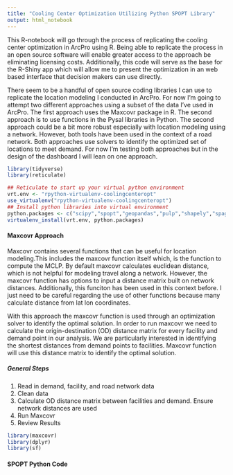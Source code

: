 ```yaml
---
title: "Cooling Center Optimization Utilizing Python SPOPT Library"
output: html_notebook
---
```


This R-notebook will go through the process of replicating the cooling center optimization in ArcPro using R. Being able to replicate the process in an open source software will enable greater access to the approach be eliminating licensing costs. Additionally, this code will serve as the base for the R-Shiny app which will allow me to present the optimization in an web based interface that decision makers can use directly. 

There seem to be a handful of open source coding libraries I can use to replicate the location modeling I conducted in ArcPro. For now I'm going to attempt two different approaches using a subset of the data I've used in ArcPro. The first approach uses the Maxcovr package in R. The second approach is to use functions in the Pysal libraries in Python. The second approach could be a bit more robust especially with location modeling using a network. However, both tools have been used in the context of a road network. Both approaches use solvers to identify the optimized set of locations to meet demand. For now I'm testing both approaches but in the design of the dashboard I will lean on one approach. 


```r
library(tidyverse)
library(reticulate)

## Reticulate to start up your virtual python environment
vrt.env <- "rpython-virtualenv-coolingcenteropt"
use_virtualenv("rpython-virtualenv-coolingcenteropt")
## Install python libraries into virtual environment
python.packages <- c("scipy","spopt","geopandas","pulp","shapely","spaghetti")
virtualenv_install(vrt.env, python.packages)

```


#### Maxcovr Approach 

Maxcovr contains several functions that can be useful for location modeling.This includes the maxcovr function itself which, is the function to compute the MCLP. By default maxcovr calculates euclidean distance, which is not helpful for modeling travel along a network. However, the maxcovr function has options to input a distance matrix built on network distances. Additionally, this funciton has been used in this context before. I just need to be careful regarding the use of other functions because many calculate distance from lat lon coordinates. 

With this approach the maxcovr function is used through an optimization solver to identify the optimal solution. In order to run maxcovr we need to calculate the origin-destination (OD) distance matrix for every facility and demand point in our analysis. We are particularly interested in identifying the shortest distances from demand points to facilities. Maxcovr function will use this distance matrix to identify the optimal solution.

##### General Steps
1. Read in demand, facility, and road network data
2. Clean data
3. Calculate OD distance matrix between facilities and demand. Ensure network distances are used
4. Run Maxcovr 
5. Review Results

```r
library(maxcovr)
library(dplyr)
library(sf)


```


#### SPOPT Python Code
```r

```

